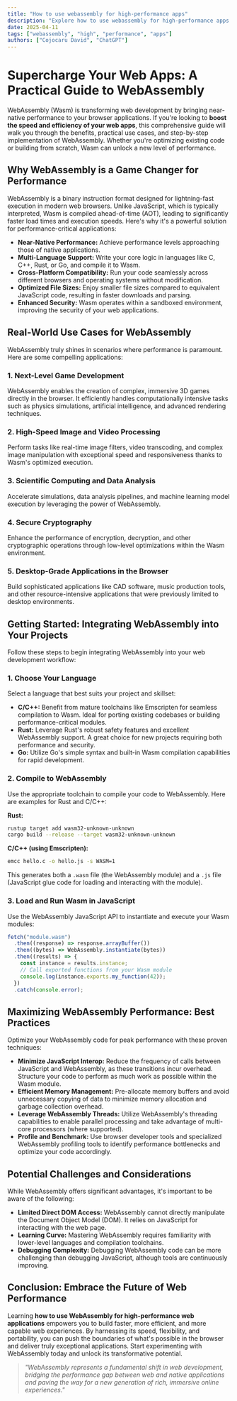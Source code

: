 ```yaml
---
title: "How to use webassembly for high-performance apps"
description: "Explore how to use webassembly for high-performance apps in this detailed guide, offering insights, strategies, and practical tips to enhance your understanding and application of the topic."
date: 2025-04-11
tags: ["webassembly", "high", "performance", "apps"]
authors: ["Cojocaru David", "ChatGPT"]
---
```


# Supercharge Your Web Apps: A Practical Guide to WebAssembly

WebAssembly (Wasm) is transforming web development by bringing near-native performance to your browser applications. If you're looking to **boost the speed and efficiency of your web apps**, this comprehensive guide will walk you through the benefits, practical use cases, and step-by-step implementation of WebAssembly. Whether you're optimizing existing code or building from scratch, Wasm can unlock a new level of performance.

## Why WebAssembly is a Game Changer for Performance

WebAssembly is a binary instruction format designed for lightning-fast execution in modern web browsers. Unlike JavaScript, which is typically interpreted, Wasm is compiled ahead-of-time (AOT), leading to significantly faster load times and execution speeds. Here's why it's a powerful solution for performance-critical applications:

- **Near-Native Performance:** Achieve performance levels approaching those of native applications.
- **Multi-Language Support:** Write your core logic in languages like C, C++, Rust, or Go, and compile it to Wasm.
- **Cross-Platform Compatibility:** Run your code seamlessly across different browsers and operating systems without modification.
- **Optimized File Sizes:** Enjoy smaller file sizes compared to equivalent JavaScript code, resulting in faster downloads and parsing.
- **Enhanced Security:** Wasm operates within a sandboxed environment, improving the security of your web applications.

## Real-World Use Cases for WebAssembly

WebAssembly truly shines in scenarios where performance is paramount. Here are some compelling applications:

### 1. Next-Level Game Development

WebAssembly enables the creation of complex, immersive 3D games directly in the browser. It efficiently handles computationally intensive tasks such as physics simulations, artificial intelligence, and advanced rendering techniques.

### 2. High-Speed Image and Video Processing

Perform tasks like real-time image filters, video transcoding, and complex image manipulation with exceptional speed and responsiveness thanks to Wasm's optimized execution.

### 3. Scientific Computing and Data Analysis

Accelerate simulations, data analysis pipelines, and machine learning model execution by leveraging the power of WebAssembly.

### 4. Secure Cryptography

Enhance the performance of encryption, decryption, and other cryptographic operations through low-level optimizations within the Wasm environment.

### 5. Desktop-Grade Applications in the Browser

Build sophisticated applications like CAD software, music production tools, and other resource-intensive applications that were previously limited to desktop environments.

## Getting Started: Integrating WebAssembly into Your Projects

Follow these steps to begin integrating WebAssembly into your web development workflow:

### 1. Choose Your Language

Select a language that best suits your project and skillset:

- **C/C++:** Benefit from mature toolchains like Emscripten for seamless compilation to Wasm. Ideal for porting existing codebases or building performance-critical modules.
- **Rust:** Leverage Rust's robust safety features and excellent WebAssembly support. A great choice for new projects requiring both performance and security.
- **Go:** Utilize Go's simple syntax and built-in Wasm compilation capabilities for rapid development.

### 2. Compile to WebAssembly

Use the appropriate toolchain to compile your code to WebAssembly. Here are examples for Rust and C/C++:

**Rust:**

```bash
rustup target add wasm32-unknown-unknown
cargo build --release --target wasm32-unknown-unknown
```

**C/C++ (using Emscripten):**

```bash
emcc hello.c -o hello.js -s WASM=1
```

This generates both a `.wasm` file (the WebAssembly module) and a `.js` file (JavaScript glue code for loading and interacting with the module).

### 3. Load and Run Wasm in JavaScript

Use the WebAssembly JavaScript API to instantiate and execute your Wasm modules:

```javascript
fetch("module.wasm")
  .then((response) => response.arrayBuffer())
  .then((bytes) => WebAssembly.instantiate(bytes))
  .then((results) => {
    const instance = results.instance;
    // Call exported functions from your Wasm module
    console.log(instance.exports.my_function(42));
  })
  .catch(console.error);
```

## Maximizing WebAssembly Performance: Best Practices

Optimize your WebAssembly code for peak performance with these proven techniques:

- **Minimize JavaScript Interop:** Reduce the frequency of calls between JavaScript and WebAssembly, as these transitions incur overhead. Structure your code to perform as much work as possible within the Wasm module.
- **Efficient Memory Management:** Pre-allocate memory buffers and avoid unnecessary copying of data to minimize memory allocation and garbage collection overhead.
- **Leverage WebAssembly Threads:** Utilize WebAssembly's threading capabilities to enable parallel processing and take advantage of multi-core processors (where supported).
- **Profile and Benchmark:** Use browser developer tools and specialized WebAssembly profiling tools to identify performance bottlenecks and optimize your code accordingly.

## Potential Challenges and Considerations

While WebAssembly offers significant advantages, it's important to be aware of the following:

- **Limited Direct DOM Access:** WebAssembly cannot directly manipulate the Document Object Model (DOM). It relies on JavaScript for interacting with the web page.
- **Learning Curve:** Mastering WebAssembly requires familiarity with lower-level languages and compilation toolchains.
- **Debugging Complexity:** Debugging WebAssembly code can be more challenging than debugging JavaScript, although tools are continuously improving.

## Conclusion: Embrace the Future of Web Performance

Learning **how to use WebAssembly for high-performance web applications** empowers you to build faster, more efficient, and more capable web experiences. By harnessing its speed, flexibility, and portability, you can push the boundaries of what's possible in the browser and deliver truly exceptional applications. Start experimenting with WebAssembly today and unlock its transformative potential.

> _"WebAssembly represents a fundamental shift in web development, bridging the performance gap between web and native applications and paving the way for a new generation of rich, immersive online experiences."_
